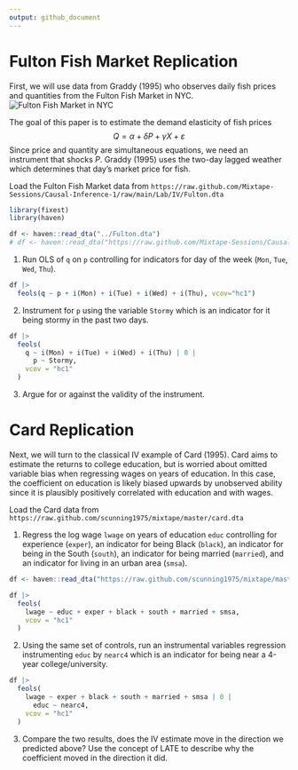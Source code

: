 ```yaml
---
output: github_document
---
```


# Fulton Fish Market Replication

First, we will use data from Graddy (1995) who observes daily fish prices and quantities from the Fulton Fish Market in NYC.
![Fulton Fish Market in NYC](https://upload.wikimedia.org/wikipedia/commons/9/97/Fultonfishmarket.jpg)

The goal of this paper is to estimate the demand elasticity of fish prices
$$
Q = \alpha + \delta P + \gamma X + \varepsilon
$$
Since price and quantity are simultaneous equations, we need an instrument that shocks $P$. Graddy (1995) uses the two-day lagged weather which determines that day's market price for fish.

Load the Fulton Fish Market data from `https://raw.github.com/Mixtape-Sessions/Causal-Inference-1/raw/main/Lab/IV/Fulton.dta`

```r
library(fixest)
library(haven)

df <- haven::read_dta("../Fulton.dta")
# df <- haven::read_dta("https://raw.github.com/Mixtape-Sessions/Causal-Inference-1/raw/main/Lab/IV/Fulton.dta")
```

1. Run OLS of `q` on `p` controlling for indicators for day of the week (`Mon`, `Tue`, `Wed`, `Thu`).

```r
df |> 
  feols(q ~ p + i(Mon) + i(Tue) + i(Wed) + i(Thu), vcov="hc1")
```

2. Instrument for `p` using the variable `Stormy` which is an indicator for it being stormy in the past two days.

```r
df |>
  feols(
    q ~ i(Mon) + i(Tue) + i(Wed) + i(Thu) | 0 | 
      p ~ Stormy,
    vcov = "hc1"
  )
```

3. Argue for or against the validity of the instrument. 


# Card Replication

Next, we will turn to the classical IV example of Card (1995). Card aims to estimate the returns to college education, but is worried about omitted variable bias when regressing wages on years of education. In this case, the coefficient on education is likely biased upwards by unobserved ability since it is plausibly positively correlated with education and with wages. 

Load the Card data from `https://raw.github.com/scunning1975/mixtape/master/card.dta`

1. Regress the log wage `lwage` on years of education `educ` controlling for experience (`exper`), an indicator for being Black (`black`), an indicator for being in the South (`south`), an indicator for being married (`married`), and an indicator for living in an urban area (`smsa`).

```r
df <- haven::read_dta("https://raw.github.com/scunning1975/mixtape/master/card.dta")
```

```r
df |> 
  feols(
    lwage ~ educ + exper + black + south + married + smsa,
    vcov = "hc1"
  )
```

2. Using the same set of controls, run an instrumental variables regression instrumenting `educ` by `nearc4` which is an indicator for being near a 4-year college/university. 

```r
df |> 
  feols(
    lwage ~ exper + black + south + married + smsa | 0 |
      educ ~ nearc4, 
    vcov = "hc1"
  )
```

3. Compare the two results, does the IV estimate move in the direction we predicted above? Use the concept of LATE to describe why the coefficient moved in the direction it did.





